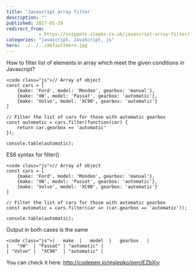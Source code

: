 ```yaml
---
title: 'Javascript array filter'
description: ""
published: 2017-01-28
redirect_from:
            - https://snippets.slepko.co.uk/javascript-array-filter/
categories: "javascript, JavaScript, js"
hero: ../../../defaultHero.jpg
---
```

How to filter list of elements in array which meet the given conditions in Javascript?

```
<code class="js">// Array of object
const cars = [
    {make: 'Ford', model: 'Mondeo', gearbox: 'manual'},
    {make: 'VW', model: 'Passat', gearbox: 'automatic'},
    {make: 'Volvo', model: 'XC90', gearbox: 'automatic'}
]

// Filter the list of cars for those with automatic gearbox
const automatic = cars.filter(function(car) {
    return car.gearbox == 'automatic'
});

console.table(automatic);
```

ES6 syntax for filter()

```
<code class="js">// Array of object
const cars = [
    {make: 'Ford', model: 'Mondeo', gearbox: 'manual'},
    {make: 'VW', model: 'Passat', gearbox: 'automatic'},
    {make: 'Volvo', model: 'XC90', gearbox: 'automatic'}
]

// Filter the list of cars for those with automatic gearbox
const automatic = cars.filter(car => (car.gearbox == 'automatic'));

console.table(automatic);
```

Output in both cases is the same

```
<code class="js">|   make  |   model  |   gearbox   |
|   "VW"  | "Passat" | "automatic" |
| "Volvo" |  "XC90"  | "automatic" |
```

You can check it here: <http://codepen.io/mslepko/pen/EZbXjv>
